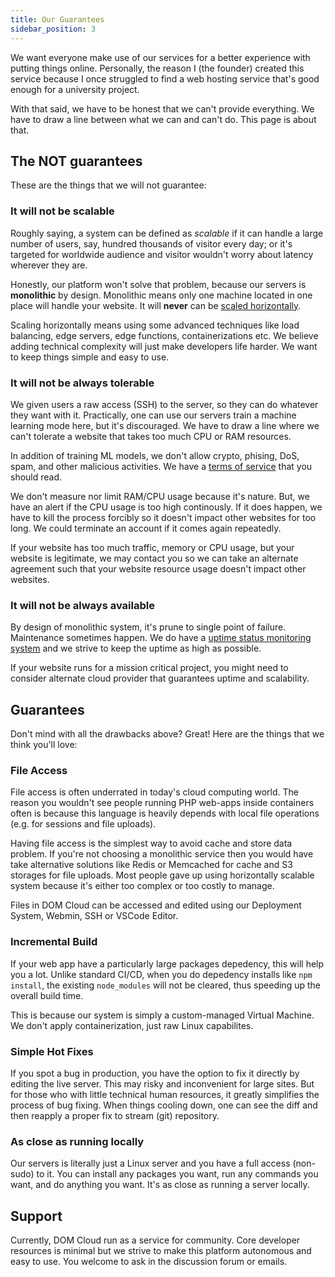 ```yaml
---
title: Our Guarantees
sidebar_position: 3
---
```


We want everyone make use of our services for a better experience with putting things online. Personally, the reason I (the founder) created this service because I once struggled to find a web hosting service that's good enough for a university project.

With that said, we have to be honest that we can't provide everything. We have to draw a line between what we can and can't do. This page is about that.

## The NOT guarantees

These are the things that we will not guarantee:

### It will not be scalable

Roughly saying, a system can be defined as *scalable* if it can handle a large number of users, say, hundred thousands of visitor every day; or it's targeted for worldwide audience and visitor wouldn't worry about latency wherever they are.

Honestly, our platform won't solve that problem, because our servers is **monolithic** by design. Monolithic means only one machine located in one place will handle your website. It will **never** can be [scaled horizontally](https://www.mongodb.com/basics/horizontal-vs-vertical-scaling#what-is-horizontal-scaling).

Scaling horizontally means using some advanced techniques like load balancing, edge servers, edge functions, containerizations etc. We believe adding technical complexity will just make developers life harder. We want to keep things simple and easy to use.

### It will not be always tolerable

We given users a raw access (SSH) to the server, so they can do whatever they want with it. Practically, one can use our servers train a machine learning mode here, but it's discouraged. We have to draw a line where we can't tolerate a website that takes too much CPU or RAM resources.

In addition of training ML models, we don't allow crypto, phising, DoS, spam, and other malicious activities. We have a [terms of service](/service) that you should read.

We don't measure nor limit RAM/CPU usage because it's nature. But, we have an alert if the CPU usage is too high continously. If it does happen, we have to kill the process forcibly so it doesn't impact other websites for too long. We could terminate an account if it comes again repeatedly.

If your website has too much traffic, memory or CPU usage, but your website is legitimate, we may contact you so we can take an alternate agreement such that your website resource usage doesn't impact other websites.

### It will not be always available

By design of monolithic system, it's prune to single point of failure. Maintenance sometimes happen. We do have a [uptime status monitoring system](https://stats.uptimerobot.com/AA77Xt9Jx8) and we strive to keep the uptime as high as possible.

If your website runs for a mission critical project, you might need to consider alternate cloud provider that guarantees uptime and scalability.

## Guarantees

Don't mind with all the drawbacks above? Great! Here are the things that we think you'll love:

### File Access

File access is often underrated in today's cloud computing world. The reason you wouldn't see people running PHP web-apps inside containers often is because this language is heavily depends with local file operations (e.g. for sessions and file uploads). 

Having file access is the simplest way to avoid cache and store data problem. If you're not choosing a monolithic service then you would have take alternative solutions like Redis or Memcached for cache and S3 storages for file uploads. Most people gave up using horizontally scalable system because it's either too complex or too costly to manage.

Files in DOM Cloud can be accessed and edited using our Deployment System, Webmin, SSH or VSCode Editor.

### Incremental Build

If your web app have a particularly large packages depedency, this will help you a lot. Unlike standard CI/CD, when you do depedency installs like `npm install`, the existing `node_modules` will not be cleared, thus speeding up the overall build time.

This is because our system is simply a custom-managed Virtual Machine. We don't apply containerization, just raw Linux capabilites.

### Simple Hot Fixes

If you spot a bug in production, you have the option to fix it directly by editing the live server. This may risky and inconvenient for large sites. But for those who with little technical human resources, it greatly simplifies the process of bug fixing. When things cooling down, one can see the diff and then reapply a proper fix to stream (git) repository.

### As close as running locally

Our servers is literally just a Linux server and you have a full access (non-sudo) to it. You can install any packages you want, run any commands you want, and do anything you want. It's as close as running a server locally.

## Support

Currently, DOM Cloud run as a service for community. Core developer resources is minimal but we strive to make this platform autonomous and easy to use. You welcome to ask in the discussion forum or emails.
